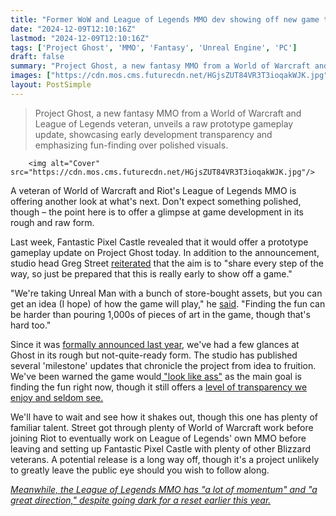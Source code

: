 ```yaml
---
title: "Former WoW and League of Legends MMO dev showing off new game today, but be warned - 'We're taking Unreal Man with a bunch of store-bought assets'"
date: "2024-12-09T12:10:16Z"
lastmod: "2024-12-09T12:10:16Z"
tags: ['Project Ghost', 'MMO', 'Fantasy', 'Unreal Engine', 'PC']
draft: false
summary: "Project Ghost, a new fantasy MMO from a World of Warcraft and League of Legends veteran, unveils a raw prototype gameplay update, showcasing early development transparency and emphasizing fun-finding over polished visuals."
images: ["https://cdn.mos.cms.futurecdn.net/HGjsZUT84VR3T3ioqakWJK.jpg"]
layout: PostSimple
---
```

> Project Ghost, a new fantasy MMO from a World of Warcraft and League of Legends veteran, unveils a raw prototype gameplay update, showcasing early development transparency and emphasizing fun-finding over polished visuals.


        <img alt="Cover" src="https://cdn.mos.cms.futurecdn.net/HGjsZUT84VR3T3ioqakWJK.jpg"/>
        
A veteran of World of Warcraft and Riot's League of Legends MMO is offering another look at what's next. Don't expect something polished, though – the point here is to offer a glimpse at game development in its rough and raw form.

Last week, Fantastic Pixel Castle revealed that it would offer a prototype gameplay update on Project Ghost today. In addition to the announcement, studio head Greg Street [reiterated](https://x.com/Ghostcrawler/status/1865180869708673479) that the aim is to "share every step of the way, so just be prepared that this is really early to show off a game."

"We're taking Unreal Man with a bunch of store-bought assets, but you can get an idea (I hope) of how the game will play," he [said](https://x.com/Ghostcrawler/status/1865826947470700941). "Finding the fun can be harder than pouring 1,000s of pieces of art in the game, though that's hard too."

Since it was [formally announced last year,](https://www.gamesradar.com/mmo-veteran-of-wow-and-league-of-legends-finally-unveils-new-project-ghost-set-in-a-new-fantasy-universe/) we've had a few glances at Ghost in its rough but not-quite-ready form. The studio has published several 'milestone' updates that chronicle the project from idea to fruition. We've been warned the game would[ "look like ass"](https://www.gamesradar.com/world-of-warcraft-veteran-is-showing-his-new-mmo-soon-even-though-itll-look-like-ass-i-need-yall-to-not-freak-out-about-what-a-game-in-prototype-looks-like/) as the main goal is finding the fun right now, though it still offers a [level of transparency we enjoy and seldom see.](https://www.gamesradar.com/new-mmo-from-former-wow-lead-gets-the-earliest-first-look-ive-ever-seen-and-its-the-kind-of-ugly-i-want-every-game-dev-to-feel-comfortable-sharing/)

We'll have to wait and see how it shakes out, though this one has plenty of familiar talent. Street got through plenty of World of Warcraft work before joining Riot to eventually work on League of Legends' own MMO before leaving and setting up Fantastic Pixel Castle with plenty of other Blizzard veterans. A potential release is a long way off, though it's a project unlikely to greatly leave the public eye should you wish to follow along.

[<em>Meanwhile, the League of Legends MMO has "a lot of momentum" and "a great direction," despite going dark for a reset earlier this year.</em>](https://www.gamesradar.com/games/league-of-legends/the-lol-mmo-has-a-lot-of-momentum-and-a-great-direction-despite-going-dark-for-a-reset-earlier-this-year/)
        